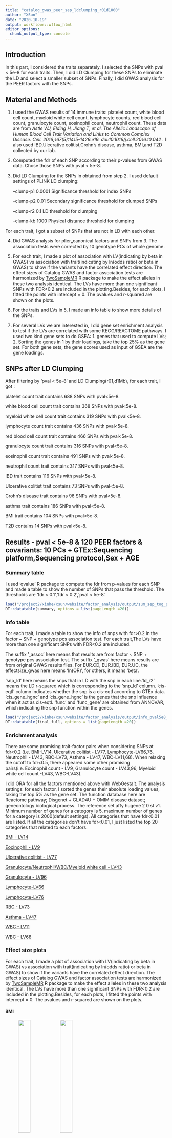 ```yaml
---
title: "catalog_gwas_peer_sep_ldclumping_r01d1000"
author: "XSun"
date: "2020-10-19"
output: workflowr::wflow_html
editor_options:
  chunk_output_type: console
---
```


## Introduction

In this part, I considered the traits separately. I selected the SNPs with pval < 5e-8 for each traits. Then, I did LD Clumping for these SNPs to eliminate the LD and select a smaller subset of SNPs. Finally, I did GWAS analysis for the PEER factors with the SNPs.


## Material and Methods

1. I used the GWAS results of 14 immune traits: platelet count, white blood cell count, myeloid white cell count, lymphocyte counts, red blood cell count, granulocyte count, eosinophil count, neutrophil count. These data are from *Astle WJ, Elding H, Jiang T, et al. The Allelic Landscape of Human Blood Cell Trait Variation and Links to Common Complex Disease. Cell. 2016;167(5):1415-1429.e19. doi:10.1016/j.cell.2016.10.042* . I also used IBD,Ulcerative colitist,Crohn's disease, asthma, BMI,and T2D collected by our lab.

2. Computed the fdr of each SNP according to their p-values from GWAS data. Chose those SNPs with pval < 5e-8. 

3. Did LD Clumping for the SNPs in obtained from step 2. I used default settings of PLINK LD clumping: 
      
     --clump-p1 0.0001            Significance threshold for index SNPs
     
     --clump-p2 0.01              Secondary significance threshold for clumped SNPs
 
     --clump-r2 0.1               LD threshold for clumping

     --clump-kb 1000               Physical distance threshold for clumping

For each trait, I got a subset of SNPs that are not in LD with each other.

4. Did GWAS analysis for plier_canonical factors and SNPs from 3. The association tests were corrected by 10 genotype PCs of whole genome.

5. For each trait, I made a plot of association with LV(indicating by beta in GWAS) vs association with trait(indicating by ln(odds ratio) or beta in GWAS) to show if the variants have the correlated effect direction. The effect sizes of Catalog GWAS and factor association tests are harmonized by [TwoSampleMR](https://mrcieu.github.io/TwoSampleMR/articles/introduction.html) R package to make the effect alleles in these two analysis identical. The LVs have more than one significant SNPs with FDR<0.2 are included in the plotting.Besides, for each plots, I fitted the points with intercept = 0. The pvalues and r-squared are shown on the plots.

6. For the traits and LVs in 5, I made an info table to show more details of the SNPs. 

7. For several LVs we are interested in, I did gene set enrichment analysis to test if the LVs are correlated with some KEGG/REACTOME pathways. I used two kind gene sets to do GSEA: 1. genes that used to compute LVs; 2. Sorting the genes in 1 by their loadings, take the top 25% as the gene set. For both gene sets, the gene scores used as input of GSEA are the gene loadings.


## SNPs after LD Clumping

After filtering by 'pval < 5e-8' and LD Clumping(r01,d1Mb), for each trait, I got :

platelet count trait contains 688 SNPs with pval<5e-8. 

white blood cell count trait contains 368 SNPs with pval<5e-8. 

myeloid white cell count trait contains 319 SNPs with pval<5e-8. 

lymphocyte count trait contains 436 SNPs with pval<5e-8. 

red blood cell count trait contains 466 SNPs with pval<5e-8. 

granulocyte count trait contains 316 SNPs with pval<5e-8. 

eosinophil count trait contains 491 SNPs with pval<5e-8. 

neutrophil count trait contains 317 SNPs with pval<5e-8. 

IBD trait contains 116 SNPs with pval<5e-8. 

Ulcerative colitist trait contains 73 SNPs with pval<5e-8. 

Crohn's disease trait contains 96 SNPs with pval<5e-8. 

asthma trait contains 186 SNPs with pval<5e-8. 

BMI trait contains 104 SNPs with pval<5e-8. 

T2D contains 14 SNPs with pval<5e-8. 





## Results - pval < 5e-8 & 120 PEER factors & covariants: 10 PCs + GTEx:Sequencing platform,Sequencing protocol,Sex + AGE

### Summary table

I used 'qvalue' R package to compute the fdr from p-values for each SNP and made a table to show the number of SNPs that pass the threshold. The thresholds are 'fdr < 0.1','fdr < 0.2','pval < 5e-8'.

```r
load("/project2/xinhe/xsun/website/factor_analysis/output/sum_sep_tog_pval_peer_wgpc_ldcl_d1k_ageco.rdata")
DT::datatable(summary, options = list(pageLength =20))
```


### Info table

For each trait, I made a table to show the info of snps with fdr>0.2 in the factor ~ SNP + genotype pcs association test. For each trait,The LVs have more than one significant SNPs with FDR<0.2 are included. 

The suffix '_assoc' here means that results are from factor ~ SNP + genotype pcs association test. The suffix '_gwas' here means results are from original GWAS results files. For EUR.CD, EUR.IBD, EUR.UC, the effectsize_gwas here means 'ln(OR)', for others, it means 'beta'. 

'snp_ld' here means the snps that in LD with the snp in each line.'ld_r2' means the LD r-squared which is corresponding to the 'snp_ld' column. 'cis-eqtl' column indicates whether the snp is a cis-eqtl according to GTEx data. 'cis_gene_hgnc' and 'cis_gene_hgnc' is the genes that the snp influence when it act as cis-eqtl. 'func' and 'func_gene' are obtained from ANNOVAR, which indicating the snp function within the genes.

```r
load("/project2/xinhe/xsun/website/factor_analysis/output/info_pval5e8_peer_ld_d1k_ageco.rdata")
DT::datatable(final_full, options = list(pageLength =20))
```


### Enrichment analysis

There are some promising trait-factor pairs when considering SNPs at fdr<0.2 (i.e. BMI-LV14, Ulcerative colitist - LV77,  Lymphocyte-LV66,76, Neutrophil - LV43, RBC-LV73, Asthma - LV47, WBC-LV11,68). When relaxing the cutoff to fdr<0.5, there appeared some other promising pairs(i.e. Eocinophil count - LV9, Granulocyte count - LV43,96, Myeloid white cell count -LV43, WBC-LV43).

I did ORA for all the factors mentioned above with WebGestalt. The analysis settings: for each factor, I sorted the genes their absolute loading values, taking the top 5% as the gene set. The function database here are Reactome pathway; Disgenet + GLAD4U + OMIM disease dataset; geneontology biological process. The reference set affy hugene 2 0 st v1. Minimum number of genes for a category is 5, maximum number of genes for a category is 2000(default settings). All categories that have fdr<0.01 are listed. If all the categories don't have fdr<0.01, I just listed the top 20 categories that related to each factors. 


[BMI - LV14](http://www.webgestalt.org/results/1603472381/#)

[Eocinophil - LV9](http://www.webgestalt.org/results/1603472369/#)

[Ulcerative colitist - LV77](http://www.webgestalt.org/results/1603502010/#)

[Granulocyte/Neutrophil/WBC/Myeloid white cell - LV43](http://www.webgestalt.org/results/1603472386/#)

[Granulocyte - LV96](http://www.webgestalt.org/results/1603472435/#)

[Lymphocyte-LV66](http://www.webgestalt.org/results/1603502255/#)

[Lymphocyte-LV76](http://www.webgestalt.org/results/1603472431/#)

[RBC - LV73](http://www.webgestalt.org/results/1603502267/#)

[Asthma - LV47](http://www.webgestalt.org/results/1603472390/#)

[WBC - LV11](http://www.webgestalt.org/results/1603472375/#)

[WBC - LV68](http://www.webgestalt.org/results/1603472406/#)



### Effect size plots

For each trait, I made a plot of association with LV(indicating by beta in GWAS) vs association with trait(indicating by ln(odds ratio) or beta in GWAS) to show if the variants have the correlated effect direction. The effect sizes of Catalog GWAS and factor association tests are harmonized by [TwoSampleMR](https://mrcieu.github.io/TwoSampleMR/articles/introduction.html) R package to make the effect alleles in these two analysis identical. The LVs have more than one significant SNPs with FDR<0.2 are included in the plotting.Besides, for each plots, I fitted the points with intercept = 0. The pvalues and r-squared are shown on the plots.

#### BMI 

<figure class="half">
    <img src="https://github.com/xsun1229/factor_analysis/raw/master/output/effectsize_lv14_bmi_pval5e8_peer_d1k_ageco.jpeg" width="30%">
    <img src="https://github.com/xsun1229/factor_analysis/raw/master/output/effectsize_lv79_bmi_pval5e8_peer_d1k_ageco.jpeg" width="30%">
</figure>


#### Eosinophil count 

<figure class="half">
    <img src="https://github.com/xsun1229/factor_analysis/raw/master/output/effectsize_lv9_eo_pval5e8_peer_d1k_ageco.jpeg" width="30%">
    <img src="https://github.com/xsun1229/factor_analysis/raw/master/output/effectsize_lv57_eo_pval5e8_peer_d1k_ageco.jpeg" width="30%">
</figure>

#### Crohn's disease

<figure class="half">
    <img src="https://github.com/xsun1229/factor_analysis/raw/master/output/effectsize_lv75_EUR.CD_pval5e8_peer_d1k_ageco.jpeg" width="30%">
    <img src="https://github.com/xsun1229/factor_analysis/raw/master/output/effectsize_lv91_EUR.CD_pval5e8_peer_d1k_ageco.jpeg" width="30%">
</figure>

#### IBD

<figure class="half">
    <img src="https://github.com/xsun1229/factor_analysis/raw/master/output/effectsize_lv91_EUR.IBD_pval5e8_peer_d1k_ageco.jpeg" width="30%">
    <img src="https://github.com/xsun1229/factor_analysis/raw/master/output/effectsize_lv120_EUR.IBD_pval5e8_peer_d1k_ageco.jpeg" width="30%">
</figure>

#### Ulcerative colitist

<figure class="half">
    <img src="https://github.com/xsun1229/factor_analysis/raw/master/output/effectsize_lv77_EUR.UC_pval5e8_peer_d1k_ageco.jpeg" width="30%">
    <img src="https://github.com/xsun1229/factor_analysis/raw/master/output/effectsize_lv110_EUR.UC_pval5e8_peer_d1k_ageco.jpeg" width="30%">
</figure>


#### granulocyte count

<figure class="half">
    <img src="https://github.com/xsun1229/factor_analysis/raw/master/output/effectsize_lv43_gran_pval5e8_peer_d1k_ageco.jpeg" width="30%">
    <img src="https://github.com/xsun1229/factor_analysis/raw/master/output/effectsize_lv79_gran_pval5e8_peer_d1k_ageco.jpeg" width="30%">
    <img src="https://github.com/xsun1229/factor_analysis/raw/master/output/effectsize_lv96_gran_pval5e8_peer_d1k_ageco.jpeg" width="30%">
</figure>


#### lymphocyte count

<figure class="half">
    <img src="https://github.com/xsun1229/factor_analysis/raw/master/output/effectsize_lv72_lymph_pval5e8_peer_d1k_ageco.jpeg" width="30%">
    <img src="https://github.com/xsun1229/factor_analysis/raw/master/output/effectsize_lv20_lymph_pval5e8_peer_d1k_ageco.jpeg" width="30%">
    <img src="https://github.com/xsun1229/factor_analysis/raw/master/output/effectsize_lv44_lymph_pval5e8_peer_d1k_ageco.jpeg" width="30%">
    <img src="https://github.com/xsun1229/factor_analysis/raw/master/output/effectsize_lv66_lymph_pval5e8_peer_d1k_ageco.jpeg" width="30%">
    <img src="https://github.com/xsun1229/factor_analysis/raw/master/output/effectsize_lv76_lymph_pval5e8_peer_d1k_ageco.jpeg" width="30%">
</figure>

#### myeloid white cell count

<figure class="half">
    <img src="https://github.com/xsun1229/factor_analysis/raw/master/output/effectsize_lv43_myeloid_wbc_pval5e8_peer_d1k_ageco.jpeg" width="30%">
    <img src="https://github.com/xsun1229/factor_analysis/raw/master/output/effectsize_lv79_myeloid_wbc_pval5e8_peer_d1k_ageco.jpeg" width="30%">
    <img src="https://github.com/xsun1229/factor_analysis/raw/master/output/effectsize_lv72_myeloid_wbc_pval5e8_peer_d1k_ageco.jpeg" width="30%">
    <img src="https://github.com/xsun1229/factor_analysis/raw/master/output/effectsize_lv88_myeloid_wbc_pval5e8_peer_d1k_ageco.jpeg" width="30%">
</figure>

#### neutrophil count

<figure class="half">
    <img src="https://github.com/xsun1229/factor_analysis/raw/master/output/effectsize_lv79_neut_pval5e8_peer_d1k_ageco.jpeg" width="30%">
    <img src="https://github.com/xsun1229/factor_analysis/raw/master/output/effectsize_lv43_neut_pval5e8_peer_d1k_ageco.jpeg" width="30%">
</figure>

#### plt

<figure class="half">
    <img src="https://github.com/xsun1229/factor_analysis/raw/master/output/effectsize_lv50_plt_pval5e8_peer_d1k_ageco.jpeg" width="30%">
    <img src="https://github.com/xsun1229/factor_analysis/raw/master/output/effectsize_lv81_plt_pval5e8_peer_d1k_ageco.jpeg" width="30%">
</figure>

#### rbc

<figure class="half">
    <img src="https://github.com/xsun1229/factor_analysis/raw/master/output/effectsize_lv19_rbc_pval5e8_peer_d1k_ageco.jpeg" width="30%">
    <img src="https://github.com/xsun1229/factor_analysis/raw/master/output/effectsize_lv41_rbc_pval5e8_peer_d1k_ageco.jpeg" width="30%">
    <img src="https://github.com/xsun1229/factor_analysis/raw/master/output/effectsize_lv73_rbc_pval5e8_peer_d1k_ageco.jpeg" width="30%">
</figure>

#### T2D

<img src="https://github.com/xsun1229/factor_analysis/raw/master/output/effectsize_lv19_T2D_pval5e8_peer_d1k_ageco.jpeg" width="30%">

#### asthma

<figure class="half">
    <img src="https://github.com/xsun1229/factor_analysis/raw/master/output/effectsize_lv24_ukb.allasthma_pval5e8_peer_d1k_ageco.jpeg" width="30%">
    <img src="https://github.com/xsun1229/factor_analysis/raw/master/output/effectsize_lv94_ukb.allasthma_pval5e8_peer_d1k_ageco.jpeg" width="30%">
    <img src="https://github.com/xsun1229/factor_analysis/raw/master/output/effectsize_lv102_ukb.allasthma_pval5e8_peer_d1k_ageco.jpeg" width="30%">
    <img src="https://github.com/xsun1229/factor_analysis/raw/master/output/effectsize_lv47_ukb.allasthma_pval5e8_peer_d1k_ageco.jpeg" width="30%">
    <img src="https://github.com/xsun1229/factor_analysis/raw/master/output/effectsize_lv58_ukb.allasthma_pval5e8_peer_d1k_ageco.jpeg" width="30%">
</figure>

#### wbc

<figure class="half">
    <img src="https://github.com/xsun1229/factor_analysis/raw/master/output/effectsize_lv43_wbc_pval5e8_peer_d1k_ageco.jpeg" width="30%">
    <img src="https://github.com/xsun1229/factor_analysis/raw/master/output/effectsize_lv11_wbc_pval5e8_peer_d1k_ageco.jpeg" width="30%">
    <img src="https://github.com/xsun1229/factor_analysis/raw/master/output/effectsize_lv68_wbc_pval5e8_peer_d1k_ageco.jpeg" width="30%">
</figure>

### Effect size plots- more SNPs

For some promising trait-factor pairs , I relaxed the fdr threshold of the SNPs that used to make effect size plots(from 0.2 to 0.3/0.5)


#### BMI 

<figure class="half">
    <img src="https://github.com/xsun1229/factor_analysis/raw/master/output/effectsize_lv14_bmi_pval5e8_peer_d1k_ageco.jpeg" width="30%">
    <img src="https://github.com/xsun1229/factor_analysis/raw/master/output/effectsize_lv14_bmi_pval5e8_peer_d1k_ageco_fdr03.jpeg" width="30%">
    <img src="https://github.com/xsun1229/factor_analysis/raw/master/output/effectsize_lv14_bmi_pval5e8_peer_d1k_ageco_fdr05.jpeg" width="30%">
</figure>

#### Eosinophil count 

The Eo ~lv9 is not very promising pairs when considering SNPs at fdr<0.2, but the fitting result at fdr <0.5 is better than the former result . So I post the plots here too.


<figure class="half">
    <img src="https://github.com/xsun1229/factor_analysis/raw/master/output/effectsize_lv9_eo_pval5e8_peer_d1k_ageco.jpeg" width="30%">
    <img src="https://github.com/xsun1229/factor_analysis/raw/master/output/effectsize_lv9_eo_pval5e8_peer_d1k_ageco_fdr03.jpeg" width="30%">
    <img src="https://github.com/xsun1229/factor_analysis/raw/master/output/effectsize_lv9_eo_pval5e8_peer_d1k_ageco_fdr05.jpeg" width="30%">
</figure>


#### Ulcerative colitist

<figure class="half">
    <img src="https://github.com/xsun1229/factor_analysis/raw/master/output/effectsize_lv77_EUR.UC_pval5e8_peer_d1k_ageco.jpeg" width="30%">
    <img src="https://github.com/xsun1229/factor_analysis/raw/master/output/effectsize_lv77_EUR.UC_pval5e8_peer_d1k_ageco_fdr03.jpeg" width="30%">
    <img src="https://github.com/xsun1229/factor_analysis/raw/master/output/effectsize_lv77_EUR.UC_pval5e8_peer_d1k_ageco_fdr05.jpeg" width="30%">
</figure>

#### Granulocyte count 

The gran ~lv43,96 is not very promising pairs when considering SNPs at fdr<0.2, but the fitting result at fdr <0.5 is better than the former result . So I post the plots here too.


<figure class="half">
    <img src="https://github.com/xsun1229/factor_analysis/raw/master/output/effectsize_lv43_gran_pval5e8_peer_d1k_ageco.jpeg" width="30%">
    <img src="https://github.com/xsun1229/factor_analysis/raw/master/output/effectsize_lv43_gran_pval5e8_peer_d1k_ageco_fdr03.jpeg" width="30%">
    <img src="https://github.com/xsun1229/factor_analysis/raw/master/output/effectsize_lv43_gran_pval5e8_peer_d1k_ageco_fdr05.jpeg" width="30%">
</figure>

<figure class="half">
    <img src="https://github.com/xsun1229/factor_analysis/raw/master/output/effectsize_lv96_gran_pval5e8_peer_d1k_ageco.jpeg" width="30%">
    <img src="https://github.com/xsun1229/factor_analysis/raw/master/output/effectsize_lv96_gran_pval5e8_peer_d1k_ageco_fdr03.jpeg" width="30%">
    <img src="https://github.com/xsun1229/factor_analysis/raw/master/output/effectsize_lv96_gran_pval5e8_peer_d1k_ageco_fdr05.jpeg" width="30%">
</figure>


#### lymphocyte count

<figure class="half">
    <img src="https://github.com/xsun1229/factor_analysis/raw/master/output/effectsize_lv66_lymph_pval5e8_peer_d1k_ageco.jpeg" width="30%">
    <img src="https://github.com/xsun1229/factor_analysis/raw/master/output/effectsize_lv66_lymph_pval5e8_peer_d1k_ageco_fdr03.jpeg" width="30%">
    <img src="https://github.com/xsun1229/factor_analysis/raw/master/output/effectsize_lv66_lymph_pval5e8_peer_d1k_ageco_fdr05.jpeg" width="30%">
</figure>

<figure class="half">
    <img src="https://github.com/xsun1229/factor_analysis/raw/master/output/effectsize_lv76_lymph_pval5e8_peer_d1k_ageco.jpeg" width="30%">
    <img src="https://github.com/xsun1229/factor_analysis/raw/master/output/effectsize_lv76_lymph_pval5e8_peer_d1k_ageco_fdr03.jpeg" width="30%">
    <img src="https://github.com/xsun1229/factor_analysis/raw/master/output/effectsize_lv76_lymph_pval5e8_peer_d1k_ageco_fdr05.jpeg" width="30%">
</figure>

#### Myeloid white cell count 

The myeloid_wbc ~lv43 is not very promising pairs when considering SNPs at fdr<0.2, but the fitting result at fdr <0.5 is better than the former result . So I post the plots here too.


<figure class="half">
    <img src="https://github.com/xsun1229/factor_analysis/raw/master/output/effectsize_lv43_myeloid_wbc_pval5e8_peer_d1k_ageco.jpeg" width="30%">
    <img src="https://github.com/xsun1229/factor_analysis/raw/master/output/effectsize_lv43_myeloid_wbc_pval5e8_peer_d1k_ageco_fdr03.jpeg" width="30%">
    <img src="https://github.com/xsun1229/factor_analysis/raw/master/output/effectsize_lv43_myeloid_wbc_pval5e8_peer_d1k_ageco_fdr05.jpeg" width="30%">
</figure>

#### Neutrophil count

The neut ~lv43 is not very promising pairs when considering SNPs at fdr<0.2, but the fitting result at fdr <0.5 is better than the former result . So I post the plots here too.


<figure class="half">
    <img src="https://github.com/xsun1229/factor_analysis/raw/master/output/effectsize_lv43_neut_pval5e8_peer_d1k_ageco.jpeg" width="30%">
    <img src="https://github.com/xsun1229/factor_analysis/raw/master/output/effectsize_lv43_neut_pval5e8_peer_d1k_ageco_fdr03.jpeg" width="30%">
    <img src="https://github.com/xsun1229/factor_analysis/raw/master/output/effectsize_lv43_neut_pval5e8_peer_d1k_ageco_fdr05.jpeg" width="30%">
</figure>


#### red blood cell count

<figure class="half">
    <img src="https://github.com/xsun1229/factor_analysis/raw/master/output/effectsize_lv73_rbc_pval5e8_peer_d1k_ageco.jpeg" width="30%">
    <img src="https://github.com/xsun1229/factor_analysis/raw/master/output/effectsize_lv73_rbc_pval5e8_peer_d1k_ageco_fdr03.jpeg" width="30%">
    <img src="https://github.com/xsun1229/factor_analysis/raw/master/output/effectsize_lv73_rbc_pval5e8_peer_d1k_ageco_fdr05.jpeg" width="30%">
</figure>


#### asthma

<figure class="half">
    <img src="https://github.com/xsun1229/factor_analysis/raw/master/output/effectsize_lv47_ukb.allasthma_pval5e8_peer_d1k_ageco.jpeg" width="30%">
    <img src="https://github.com/xsun1229/factor_analysis/raw/master/output/effectsize_lv47_ukb.allasthma_pval5e8_peer_d1k_ageco_fdr03.jpeg" width="30%">
    <img src="https://github.com/xsun1229/factor_analysis/raw/master/output/effectsize_lv47_ukb.allasthma_pval5e8_peer_d1k_ageco_fdr05.jpeg" width="30%">
</figure>


#### white blood cell count

The wbc ~lv43 is not very promising pairs when considering SNPs at fdr<0.2, but the fitting result at fdr <0.5 is better than the former result . So I post the plots here too.


<figure class="half">
    <img src="https://github.com/xsun1229/factor_analysis/raw/master/output/effectsize_lv11_wbc_pval5e8_peer_d1k_ageco.jpeg" width="30%">
    <img src="https://github.com/xsun1229/factor_analysis/raw/master/output/effectsize_lv11_wbc_pval5e8_peer_d1k_ageco_fdr03.jpeg" width="30%">
    <img src="https://github.com/xsun1229/factor_analysis/raw/master/output/effectsize_lv11_wbc_pval5e8_peer_d1k_ageco_fdr05.jpeg" width="30%">
</figure>

<figure class="half">
    <img src="https://github.com/xsun1229/factor_analysis/raw/master/output/effectsize_lv68_wbc_pval5e8_peer_d1k_ageco.jpeg" width="30%">
    <img src="https://github.com/xsun1229/factor_analysis/raw/master/output/effectsize_lv68_wbc_pval5e8_peer_d1k_ageco_fdr03.jpeg" width="30%">
    <img src="https://github.com/xsun1229/factor_analysis/raw/master/output/effectsize_lv68_wbc_pval5e8_peer_d1k_ageco_fdr05.jpeg" width="30%">
</figure>

<figure class="half">
    <img src="https://github.com/xsun1229/factor_analysis/raw/master/output/effectsize_lv43_wbc_pval5e8_peer_d1k_ageco.jpeg" width="30%">
    <img src="https://github.com/xsun1229/factor_analysis/raw/master/output/effectsize_lv43_wbc_pval5e8_peer_d1k_ageco_fdr03.jpeg" width="30%">
    <img src="https://github.com/xsun1229/factor_analysis/raw/master/output/effectsize_lv43_wbc_pval5e8_peer_d1k_ageco_fdr05.jpeg" width="30%">
</figure>


### Effect size plots - checking the reverse causality

To check if the effect size correlation is due to reverse causality: i.e. trait -> LV (trait causally affect LV), instead of LV -> trait (which is what we like to see). I used all SNPs associated with traits(pval<5E-8). The x-axis is the effects of these SNPs on trait, and y-axis is the effects on LV. 

Some pair show p < 0.05, the result may be driven by the possible causal effect of LV -> trait. To test this, I removed the SNPs that are associated with LVs at FDR < 0.2 and made the plots again.

#### BMI 

<figure class="half">
    <img src="https://github.com/xsun1229/factor_analysis/raw/master/output/effectsize_lv14_bmi_pval5e8_peer_d1k_ageco_reverse.jpeg" width="30%">
</figure>

<figure class="half">
    <img src="https://github.com/xsun1229/factor_analysis/raw/master/output/effectsize_lv14_bmi_pval5e8_peer_d1k_ageco_reverse_remove.jpeg" width="30%">
</figure>

#### Eosinophil count 

<figure class="half">
    <img src="https://github.com/xsun1229/factor_analysis/raw/master/output/effectsize_lv9_eo_pval5e8_peer_d1k_ageco_reverse.jpeg" width="30%">
</figure>

<figure class="half">
    <img src="https://github.com/xsun1229/factor_analysis/raw/master/output/effectsize_lv9_eo_pval5e8_peer_d1k_ageco_reverse_remove.jpeg" width="30%">
</figure>

#### Ulcerative colistist

<figure class="half">
    <img src="https://github.com/xsun1229/factor_analysis/raw/master/output/effectsize_lv77_EUR.UC_pval5e8_peer_d1k_ageco_reverse.jpeg" width="30%">
</figure>

<figure class="half">
    <img src="https://github.com/xsun1229/factor_analysis/raw/master/output/effectsize_lv77_EUR.UC_pval5e8_peer_d1k_ageco_reverse_remove.jpeg" width="30%">
</figure>


#### Granulocyte count

<figure class="half">
    <img src="https://github.com/xsun1229/factor_analysis/raw/master/output/effectsize_lv43_gran_pval5e8_peer_d1k_ageco_reverse.jpeg" width="30%">
    <img src="https://github.com/xsun1229/factor_analysis/raw/master/output/effectsize_lv96_gran_pval5e8_peer_d1k_ageco_reverse.jpeg" width="30%">
</figure>

<figure class="half">
    <img src="https://github.com/xsun1229/factor_analysis/raw/master/output/effectsize_lv43_gran_pval5e8_peer_d1k_ageco_reverse_remove.jpeg" width="30%">
    <img src="https://github.com/xsun1229/factor_analysis/raw/master/output/effectsize_lv96_gran_pval5e8_peer_d1k_ageco_reverse_remove.jpeg" width="30%">
</figure>

#### lymphocyte count

<figure class="half">
    <img src="https://github.com/xsun1229/factor_analysis/raw/master/output/effectsize_lv66_lymph_pval5e8_peer_d1k_ageco_reverse.jpeg" width="30%">
    <img src="https://github.com/xsun1229/factor_analysis/raw/master/output/effectsize_lv76_lymph_pval5e8_peer_d1k_ageco_reverse.jpeg" width="30%">
</figure>

<figure class="half">
    <img src="https://github.com/xsun1229/factor_analysis/raw/master/output/effectsize_lv66_lymph_pval5e8_peer_d1k_ageco_reverse_remove.jpeg" width="30%">
    <img src="https://github.com/xsun1229/factor_analysis/raw/master/output/effectsize_lv76_lymph_pval5e8_peer_d1k_ageco_reverse_remove.jpeg" width="30%">
</figure>


#### Myeloid white cell count

<figure class="half">
    <img src="https://github.com/xsun1229/factor_analysis/raw/master/output/effectsize_lv43_myeloid_wbc_pval5e8_peer_d1k_ageco_reverse.jpeg" width="30%">
</figure>

<figure class="half">
    <img src="https://github.com/xsun1229/factor_analysis/raw/master/output/effectsize_lv43_myeloid_wbc_pval5e8_peer_d1k_ageco_reverse_remove.jpeg" width="30%">
</figure>

#### Neutrophil count

<figure class="half">
    <img src="https://github.com/xsun1229/factor_analysis/raw/master/output/effectsize_lv43_neut_pval5e8_peer_d1k_ageco_reverse.jpeg" width="30%">
</figure>

<figure class="half">
    <img src="https://github.com/xsun1229/factor_analysis/raw/master/output/effectsize_lv43_neut_pval5e8_peer_d1k_ageco_reverse_remove.jpeg" width="30%">
</figure>

#### red blood cell count

<figure class="half">
    <img src="https://github.com/xsun1229/factor_analysis/raw/master/output/effectsize_lv73_rbc_pval5e8_peer_d1k_ageco_reverse.jpeg" width="30%">
</figure>

<figure class="half">
    <img src="https://github.com/xsun1229/factor_analysis/raw/master/output/effectsize_lv73_rbc_pval5e8_peer_d1k_ageco_reverse_remove.jpeg" width="30%">
</figure>

#### asthma

<figure class="half">
    <img src="https://github.com/xsun1229/factor_analysis/raw/master/output/effectsize_lv47_ukb.allasthma_pval5e8_peer_d1k_ageco_reverse.jpeg" width="30%">
</figure>

<figure class="half">
    <img src="https://github.com/xsun1229/factor_analysis/raw/master/output/effectsize_lv47_ukb.allasthma_pval5e8_peer_d1k_ageco_reverse_remove.jpeg" width="30%">
</figure>

#### white blood cell count

<figure class="half">
    <img src="https://github.com/xsun1229/factor_analysis/raw/master/output/effectsize_lv11_wbc_pval5e8_peer_d1k_ageco_reverse.jpeg" width="30%">
    <img src="https://github.com/xsun1229/factor_analysis/raw/master/output/effectsize_lv68_wbc_pval5e8_peer_d1k_ageco_reverse.jpeg" width="30%">
    <img src="https://github.com/xsun1229/factor_analysis/raw/master/output/effectsize_lv43_wbc_pval5e8_peer_d1k_ageco_reverse.jpeg" width="30%">
</figure>

<figure class="half">
    <img src="https://github.com/xsun1229/factor_analysis/raw/master/output/effectsize_lv11_wbc_pval5e8_peer_d1k_ageco_reverse_remove.jpeg" width="30%">
    <img src="https://github.com/xsun1229/factor_analysis/raw/master/output/effectsize_lv68_wbc_pval5e8_peer_d1k_ageco_reverse_remove.jpeg" width="30%">
    <img src="https://github.com/xsun1229/factor_analysis/raw/master/output/effectsize_lv43_wbc_pval5e8_peer_d1k_ageco_reverse_remove.jpeg" width="30%">
</figure>


### QQplots - promising pairs

#### BMI 

<figure class="half">
    <img src="https://github.com/xsun1229/factor_analysis/raw/master/output/qq_unif_lv14_bmi_peer_d1k_ageco.jpeg" width="30%">
</figure>

#### Eosinophil count 

The Eo ~lv9 is not very promising pairs when considering SNPs at fdr<0.2, but the fitting result at fdr <0.5 is better than the former result . So I post the plots here too.


<figure class="half">
    <img src="https://github.com/xsun1229/factor_analysis/raw/master/output/qq_unif_lv9_eo_peer_d1k_ageco.jpeg" width="30%">
</figure>


#### Ulcerative colitist

<figure class="half">
    <img src="https://github.com/xsun1229/factor_analysis/raw/master/output/qq_unif_lv77_EUR.UC_peer_d1k_ageco.jpeg" width="30%">
</figure>

#### Granulocyte count 

The gran ~lv43,96 is not very promising pairs when considering SNPs at fdr<0.2, but the fitting result at fdr <0.5 is better than the former result . So I post the plots here too.


<figure class="half">
    <img src="https://github.com/xsun1229/factor_analysis/raw/master/output/qq_unif_lv43_gran_peer_d1k_ageco.jpeg" width="30%">
    <img src="https://github.com/xsun1229/factor_analysis/raw/master/output/qq_unif_lv96_gran_peer_d1k_ageco.jpeg" width="30%">
</figure>



#### lymphocyte count

<figure class="half">
    <img src="https://github.com/xsun1229/factor_analysis/raw/master/output/qq_unif_lv66_lymph_peer_d1k_ageco.jpeg" width="30%">
    <img src="https://github.com/xsun1229/factor_analysis/raw/master/output/qq_unif_lv76_lymph_peer_d1k_ageco.jpeg" width="30%">
</figure>


#### Myeloid white cell count 

The myeloid_wbc ~lv43 is not very promising pairs when considering SNPs at fdr<0.2, but the fitting result at fdr <0.5 is better than the former result . So I post the plots here too.


<figure class="half">
    <img src="https://github.com/xsun1229/factor_analysis/raw/master/output/qq_unif_lv43_myeloid_wbc_peer_d1k_ageco.jpeg" width="30%">
</figure>

#### Neutrophil count

The neut ~lv43 is not very promising pairs when considering SNPs at fdr<0.2, but the fitting result at fdr <0.5 is better than the former result . So I post the plots here too.


<figure class="half">
    <img src="https://github.com/xsun1229/factor_analysis/raw/master/output/qq_unif_lv43_neut_peer_d1k_ageco.jpeg" width="30%">
</figure>


#### red blood cell count

<figure class="half">
    <img src="https://github.com/xsun1229/factor_analysis/raw/master/output/qq_unif_lv73_rbc_peer_d1k_ageco.jpeg" width="30%">
</figure>


#### asthma

<figure class="half">
    <img src="https://github.com/xsun1229/factor_analysis/raw/master/output/qq_unif_lv47_ukb.allasthma_peer_d1k_ageco.jpeg" width="30%">
</figure>


#### white blood cell count

The wbc ~lv43 is not very promising pairs when considering SNPs at fdr<0.2, but the fitting result at fdr <0.5 is better than the former result . So I post the plots here too.


<figure class="half">
    <img src="https://github.com/xsun1229/factor_analysis/raw/master/output/qq_unif_lv11_wbc_peer_d1k_ageco.jpeg" width="30%">
    <img src="https://github.com/xsun1229/factor_analysis/raw/master/output/qq_unif_lv68_wbc_peer_d1k_ageco.jpeg" width="30%">
    <img src="https://github.com/xsun1229/factor_analysis/raw/master/output/qq_unif_lv43_wbc_peer_d1k_ageco.jpeg" width="30%">
</figure>


## Results(former results) - pval < 5e-8 & 60 PEER factors & covariants: 10 whole genome PCs

In this part, the PEER factors are consistent with the the [former PEER factors](https://xsun1229.github.io/factor_analysis/eval_peer.html)


### Summary table

I used 'qvalue' R package to compute the fdr from p-values for each SNP and made a table to show the number of SNPs that pass the threshold. The thresholds are 'fdr < 0.1','fdr < 0.2','pval < 5e-8'.

```r
load("/project2/xinhe/xsun/website/factor_analysis/output/sum_sep_tog_pval_peer_wgpc_ldcl_d1k.rdata")
DT::datatable(summary, options = list(pageLength =20))
```

### Info table

For each trait, I made a table to show the info of snps with fdr>0.2 in the factor ~ SNP + genotype pcs association test. For each trait,The LVs have more than one significant SNPs with FDR<0.2 are included. 

The suffix '_assoc' here means that results are from factor ~ SNP + genotype pcs association test. The suffix '_gwas' here means results are from original GWAS results files. For EUR.CD, EUR.IBD, EUR.UC, the effectsize_gwas here means 'ln(OR)', for others, it means 'beta'. 

'snp_ld' here means the snps that in LD with the snp in each line.'ld_r2' means the LD r-squared which is corresponding to the 'snp_ld' column. 'cis-eqtl' column indicates whether the snp is a cis-eqtl according to GTEx data. 'cis_gene_hgnc' and 'cis_gene_hgnc' is the genes that the snp influence when it act as cis-eqtl. 'func' and 'func_gene' are obtained from ANNOVAR, which indicating the snp function within the genes.

```r
load("/project2/xinhe/xsun/website/factor_analysis/output/info_pval5e8_peer_ld_d1k.rdata")
DT::datatable(final_full, options = list(pageLength =20))
```


### Effect size plots

For each trait, I made a plot of association with LV(indicating by beta in GWAS) vs association with trait(indicating by ln(odds ratio) or beta in GWAS) to show if the variants have the correlated effect direction. The effect sizes of Catalog GWAS and factor association tests are harmonized by [TwoSampleMR](https://mrcieu.github.io/TwoSampleMR/articles/introduction.html) R package to make the effect alleles in these two analysis identical. The LVs have more than one significant SNPs with FDR<0.2 are included in the plotting.Besides, for each plots, I fitted the points with intercept = 0. The pvalues and r-squared are shown on the plots.

#### BMI 

<figure class="half">
    <img src="https://github.com/xsun1229/factor_analysis/raw/master/output/effectsize_lv14_bmi_pval5e8_d1k_peer.jpeg" width="30%">
    <img src="https://github.com/xsun1229/factor_analysis/raw/master/output/effectsize_lv40_bmi_pval5e8_d1k_peer.jpeg" width="30%">
</figure>


#### Eosinophil count 

<figure class="half">
    <img src="https://github.com/xsun1229/factor_analysis/raw/master/output/effectsize_lv57_eo_pval5e8_d1k_peer.jpeg" width="30%">
</figure>

#### Crohn's disease

None of the LVs have >1 SNPs at FDR<0.2.

#### IBD

<figure class="half">
    <img src="https://github.com/xsun1229/factor_analysis/raw/master/output/effectsize_lv6_EUR.IBD_pval5e8_d1k_peer.jpeg" width="30%">
</figure>

#### Ulcerative colitist

None of the LVs have >1 SNPs at FDR<0.2.


#### granulocyte count

<figure class="half">
    <img src="https://github.com/xsun1229/factor_analysis/raw/master/output/effectsize_lv43_gran_pval5e8_d1k_peer.jpeg" width="30%">
</figure>


#### lymphocyte count

<figure class="half">
    <img src="https://github.com/xsun1229/factor_analysis/raw/master/output/effectsize_lv44_lymph_pval5e8_d1k_peer.jpeg" width="30%">
</figure>

#### myeloid white cell count

<figure class="half">
    <img src="https://github.com/xsun1229/factor_analysis/raw/master/output/effectsize_lv43_myeloid_wbc_pval5e8_d1k_peer.jpeg" width="30%">
</figure>

#### neutrophil count

<figure class="half">
    <img src="https://github.com/xsun1229/factor_analysis/raw/master/output/effectsize_lv43_neut_pval5e8_d1k_peer.jpeg" width="30%">
</figure>

#### plt

<figure class="half">
    <img src="https://github.com/xsun1229/factor_analysis/raw/master/output/effectsize_lv7_plt_pval5e8_d1k_peer.jpeg" width="30%">
</figure>

#### rbc

<figure class="half">
    <img src="https://github.com/xsun1229/factor_analysis/raw/master/output/effectsize_lv11_rbc_pval5e8_d1k_peer.jpeg" width="30%">
    <img src="https://github.com/xsun1229/factor_analysis/raw/master/output/effectsize_lv28_rbc_pval5e8_d1k_peer.jpeg" width="30%">
    <img src="https://github.com/xsun1229/factor_analysis/raw/master/output/effectsize_lv41_rbc_pval5e8_d1k_peer.jpeg" width="30%">
</figure>


#### T2D

None of the LVs have >1 SNPs at FDR<0.2.

#### asthma

<figure class="half">
    <img src="https://github.com/xsun1229/factor_analysis/raw/master/output/effectsize_lv24_ukb.allasthma_pval5e8_d1k_peer.jpeg" width="30%">
</figure>

#### wbc

<figure class="half">
    <img src="https://github.com/xsun1229/factor_analysis/raw/master/output/effectsize_lv43_wbc_pval5e8_d1k_peer.jpeg" width="30%">
</figure>


### effect size plots -- more SNPs

For some promising trait-factor pairs (i.e. BMI-LV14, LV40,LV76, RBC-LV28), I relaxed the fdr threshold of the SNPs that used to make effect size plots(from 0.2 to 0.3/0.5)

I also made a plot to show the the distribution of the SNPs' fdr.

#### BMI 

<figure class="half">
    <img src="https://github.com/xsun1229/factor_analysis/raw/master/output/effectsize_lv14_bmi_pval5e8_d1k_peer.jpeg" width="30%">
    <img src="https://github.com/xsun1229/factor_analysis/raw/master/output/effectsize_lv14_bmi_pval5e8_d1k_peer_fdr03.jpeg" width="30%">
    <img src="https://github.com/xsun1229/factor_analysis/raw/master/output/effectsize_lv14_bmi_pval5e8_d1k_peer_fdr05.jpeg" width="30%">
    <img src="https://github.com/xsun1229/factor_analysis/raw/master/output/fdrhist_lv14_bmi_pval5e8_d1k_peer.jpeg" width="30%">
</figure>

<figure class="half">
    <img src="https://github.com/xsun1229/factor_analysis/raw/master/output/effectsize_lv40_bmi_pval5e8_d1k_peer.jpeg" width="30%">
    <img src="https://github.com/xsun1229/factor_analysis/raw/master/output/effectsize_lv40_bmi_pval5e8_d1k_peer_fdr03.jpeg" width="30%">
    <img src="https://github.com/xsun1229/factor_analysis/raw/master/output/effectsize_lv40_bmi_pval5e8_d1k_peer_fdr05.jpeg" width="30%">
    <img src="https://github.com/xsun1229/factor_analysis/raw/master/output/fdrhist_lv40_bmi_pval5e8_d1k_peer.jpeg" width="30%">
</figure>

#### IBD

The IBD~lv6 is not very promising pairs when considering SNPs at fdr<0.2, but the fitting result at fdr <0.5 is better than the former result. So I post the plots here too.

<figure class="half">
    <img src="https://github.com/xsun1229/factor_analysis/raw/master/output/effectsize_lv6_EUR.IBD_pval5e8_d1k_peer.jpeg" width="30%">
    <img src="https://github.com/xsun1229/factor_analysis/raw/master/output/effectsize_lv6_EUR.IBD_pval5e8_d1k_peer_fdr03.jpeg" width="30%">
    <img src="https://github.com/xsun1229/factor_analysis/raw/master/output/effectsize_lv6_EUR.IBD_pval5e8_d1k_peer_fdr05.jpeg" width="30%">
    <img src="https://github.com/xsun1229/factor_analysis/raw/master/output/fdrhist_lv6_EUR.IBD_pval5e8_d1k_peer.jpeg" width="30%">
</figure>

#### myeloid white cell count

The myeloid white cell count~lv6 is not very promising pairs when considering SNPs at fdr<0.2, but the fitting result at fdr <0.5 is better than the former result. So I post the plots here too.

<figure class="half">
     <img src="https://github.com/xsun1229/factor_analysis/raw/master/output/effectsize_lv43_myeloid_wbc_pval5e8_d1k_peer.jpeg" width="30%">
    <img src="https://github.com/xsun1229/factor_analysis/raw/master/output/effectsize_lv43_myeloid_wbc_pval5e8_d1k_peer_fdr03.jpeg" width="30%">
    <img src="https://github.com/xsun1229/factor_analysis/raw/master/output/effectsize_lv43_myeloid_wbc_pval5e8_d1k_peer_fdr05.jpeg" width="30%">
    <img src="https://github.com/xsun1229/factor_analysis/raw/master/output/fdrhist_lv43_myeloid_wbc_pval5e8_d1k_peer.jpeg" width="30%">
</figure>

#### neutrophil count

The neutrophil count~lv6 is not very promising pairs when considering SNPs at fdr<0.2, but the fitting result at fdr <0.5 is better than the former result. So I post the plots here too.

<figure class="half">
    <img src="https://github.com/xsun1229/factor_analysis/raw/master/output/effectsize_lv43_neut_pval5e8_d1k_peer.jpeg" width="30%">
    <img src="https://github.com/xsun1229/factor_analysis/raw/master/output/effectsize_lv43_neut_pval5e8_d1k_peer_fdr03.jpeg" width="30%">
    <img src="https://github.com/xsun1229/factor_analysis/raw/master/output/effectsize_lv43_neut_pval5e8_d1k_peer_fdr05.jpeg" width="30%">
    <img src="https://github.com/xsun1229/factor_analysis/raw/master/output/fdrhist_lv43_neut_pval5e8_d1k_peer.jpeg" width="30%">
</figure>


#### red blood cell count 

<figure class="half">
    <img src="https://github.com/xsun1229/factor_analysis/raw/master/output/effectsize_lv28_rbc_pval5e8_d1k_peer.jpeg" width="30%">
    <img src="https://github.com/xsun1229/factor_analysis/raw/master/output/effectsize_lv28_rbc_pval5e8_d1k_peer_fdr03.jpeg" width="30%">
    <img src="https://github.com/xsun1229/factor_analysis/raw/master/output/effectsize_lv28_rbc_pval5e8_d1k_peer_fdr05.jpeg" width="30%">
    <img src="https://github.com/xsun1229/factor_analysis/raw/master/output/fdrhist_lv28_rbc_pval5e8_d1k_peer.jpeg" width="30%">
</figure>


#### wbc

<figure class="half">
    <img src="https://github.com/xsun1229/factor_analysis/raw/master/output/effectsize_lv43_wbc_pval5e8_d1k_peer.jpeg" width="30%">
    <img src="https://github.com/xsun1229/factor_analysis/raw/master/output/effectsize_lv43_wbc_pval5e8_d1k_peer_fdr03.jpeg" width="30%">
    <img src="https://github.com/xsun1229/factor_analysis/raw/master/output/effectsize_lv43_wbc_pval5e8_d1k_peer_fdr05.jpeg" width="30%">
    <img src="https://github.com/xsun1229/factor_analysis/raw/master/output/fdrhist_lv43_wbc_pval5e8_d1k_peer.jpeg" width="30%">
</figure>

### Effect size plots - checking the reverse causality

To check if the effect size correlation is due to reverse causality: i.e. trait -> LV (trait causally affect LV), instead of LV -> trait (which is what we like to see). I used all SNPs associated with traits(pval<5E-8). The x-axis is the effects of these SNPs on trait, and y-axis is the effects on LV. 

Some pair show p < 0.05, the result may be driven by the possible causal effect of LV -> trait. To test this, I removed the SNPs that are associated with LVs at FDR < 0.2 and made the plots again.

#### BMI 

<figure class="half">
    <img src="https://github.com/xsun1229/factor_analysis/raw/master/output/effectsize_lv14_bmi_pval5e8_d1k_reverse_peer.jpeg" width="30%">
    <img src="https://github.com/xsun1229/factor_analysis/raw/master/output/effectsize_lv40_bmi_pval5e8_d1k_reverse_peer.jpeg" width="30%">
</figure>

<figure class="half">
    <img src="https://github.com/xsun1229/factor_analysis/raw/master/output/effectsize_lv14_bmi_pval5e8_d1k_reverse_remove_peer.jpeg" width="30%">
    <img src="https://github.com/xsun1229/factor_analysis/raw/master/output/effectsize_lv40_bmi_pval5e8_d1k_reverse_remove_peer.jpeg" width="30%">
</figure>

#### IBD

The IBD~lv6 is not very promising pairs when considering SNPs at fdr<0.2, but the fitting result at fdr <0.5 is better than the former result. So I post the plots here too.

<figure class="half">
    <img src="https://github.com/xsun1229/factor_analysis/raw/master/output/effectsize_lv6_EUR.IBD_pval5e8_d1k_reverse_peer.jpeg" width="30%">
</figure>

<figure class="half">
    <img src="https://github.com/xsun1229/factor_analysis/raw/master/output/effectsize_lv6_EUR.IBD_pval5e8_d1k_reverse_remove_peer.jpeg" width="30%">
</figure>

#### myeloid white cell count

The myeloid white cell count~lv6 is not very promising pairs when considering SNPs at fdr<0.2, but the fitting result at fdr <0.5 is better than the former result. So I post the plots here too.

<figure class="half">
     <img src="https://github.com/xsun1229/factor_analysis/raw/master/output/effectsize_lv43_myeloid_wbc_pval5e8_d1k_reverse_peer.jpeg" width="30%">
</figure>

<figure class="half">
     <img src="https://github.com/xsun1229/factor_analysis/raw/master/output/effectsize_lv43_myeloid_wbc_pval5e8_d1k_reverse_remove_peer.jpeg" width="30%">
</figure>

#### neutrophil count

The neutrophil count~lv6 is not very promising pairs when considering SNPs at fdr<0.2, but the fitting result at fdr <0.5 is better than the former result. So I post the plots here too.

<figure class="half">
    <img src="https://github.com/xsun1229/factor_analysis/raw/master/output/effectsize_lv43_neut_pval5e8_d1k_reverse_peer.jpeg" width="30%">
</figure>

<figure class="half">
    <img src="https://github.com/xsun1229/factor_analysis/raw/master/output/effectsize_lv43_neut_pval5e8_d1k_reverse_remove_peer.jpeg" width="30%">
</figure>


#### red blood cell count 

<figure class="half">
    <img src="https://github.com/xsun1229/factor_analysis/raw/master/output/effectsize_lv28_rbc_pval5e8_d1k_reverse_peer.jpeg" width="30%">
</figure>

<figure class="half">
    <img src="https://github.com/xsun1229/factor_analysis/raw/master/output/effectsize_lv28_rbc_pval5e8_d1k_reverse_remove_peer.jpeg" width="30%">
</figure>


#### wbc

<figure class="half">
    <img src="https://github.com/xsun1229/factor_analysis/raw/master/output/effectsize_lv43_wbc_pval5e8_d1k_reverse_peer.jpeg" width="30%">
</figure>

<figure class="half">
    <img src="https://github.com/xsun1229/factor_analysis/raw/master/output/effectsize_lv43_wbc_pval5e8_d1k_reverse_remove_peer.jpeg" width="30%">
</figure>



